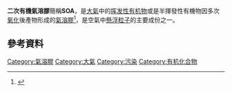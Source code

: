 '''二次有機氣溶膠'''簡稱'''SOA'''，是[[大氣|大氣]]中的[[挥发性有机物|挥发性有机物]]或是半揮發性有機物因多次[[氧化|氧化]]後產物形成的[[氣溶膠|氣溶膠]]<ref>{{Cite journal|title = Secondary Organic Aerosol Formation from Low-NOx Photooxidation of Dodecane: Evolution of Multigeneration Gas-Phase Chemistry and Aerosol Composition|url = http://dx.doi.org/10.1021/jp211531h|journal = The Journal of Physical Chemistry A|date = 2012-06-21|issn = 1089-5639|pages = 6211–6230|volume = 116|issue = 24|doi = 10.1021/jp211531h|first = Lindsay D.|last = Yee|first2 = Jill S.|last2 = Craven|first3 = Christine L.|last3 = Loza|first4 = Katherine A.|last4 = Schilling|first5 = Nga Lee|last5 = Ng|first6 = Manjula R.|last6 = Canagaratna|first7 = Paul J.|last7 = Ziemann|first8 = Richard C.|last8 = Flagan|first9 = John H.|last9 = Seinfeld}}</ref>，是空氣中[[懸浮粒子|懸浮粒子]]的主要成份之一。

==參考資料==
{{reflist}}

[[Category:氣溶膠|Category:氣溶膠]]
[[Category:大氣|Category:大氣]]
[[Category:污染|Category:污染]]
[[Category:有机化合物|Category:有机化合物]]

{{organic-compound-stub}}